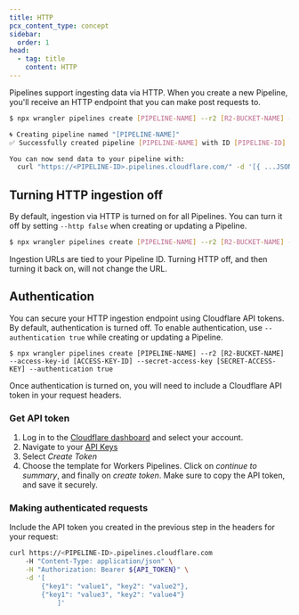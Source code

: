```yaml
---
title: HTTP
pcx_content_type: concept
sidebar:
  order: 1
head:
  - tag: title
    content: HTTP
---
```



Pipelines support ingesting data via HTTP. When you create a new Pipeline, you'll receive an HTTP endpoint that you can make post requests to.


```sh
$ npx wrangler pipelines create [PIPELINE-NAME] --r2 [R2-BUCKET-NAME] --access-key-id [ACCESS-KEY-ID] --secret-access-key [SECRET-ACCESS-KEY]

🌀 Creating pipeline named "[PIPELINE-NAME]"
✅ Successfully created pipeline [PIPELINE-NAME] with ID [PIPELINE-ID]

You can now send data to your pipeline with:
  curl "https://<PIPELINE-ID>.pipelines.cloudflare.com/" -d '[{ ...JSON_DATA... }]'
```

## Turning HTTP ingestion off
By default, ingestion via HTTP is turned on for all Pipelines. You can turn it off by setting `--http false` when creating or updating a Pipeline.

```sh
$ npx wrangler pipelines create [PIPELINE-NAME] --r2 [R2-BUCKET-NAME] --access-key-id [ACCESS-KEY-ID] --secret-access-key [SECRET-ACCESS-KEY] --http false
```

Ingestion URLs are tied to your Pipeline ID. Turning HTTP off, and then turning it back on, will not change the URL.

## Authentication
You can secure your HTTP ingestion endpoint using Cloudflare API tokens. By default, authentication is turned off. To enable authentication, use `--authentication true` while creating or updating a Pipeline.

```
$ npx wrangler pipelines create [PIPELINE-NAME] --r2 [R2-BUCKET-NAME] --access-key-id [ACCESS-KEY-ID] --secret-access-key [SECRET-ACCESS-KEY] --authentication true
```

Once authentication is turned on, you will need to include a Cloudflare API token in your request headers.

### Get API token
1. Log in to the [Cloudflare dashboard](https://dash.cloudflare.com) and select your account.
2. Navigate to your [API Keys](https://dash.cloudflare.com/profile/api-tokens)
3. Select *Create Token*
4. Choose the template for Workers Pipelines. Click on *continue to summary*, and finally on *create token*. Make sure to copy the API token, and save it securely.

### Making authenticated requests
Include the API token you created in the previous step in the headers for your request:

```sh
curl https://<PIPELINE-ID>.pipelines.cloudflare.com
	-H "Content-Type: application/json" \
	-H "Authorization: Bearer ${API_TOKEN}" \
	-d '[
  		{"key1": "value1", "key2": "value2"},
  		{"key1": "value3", "key2": "value4"}
			]'
```
